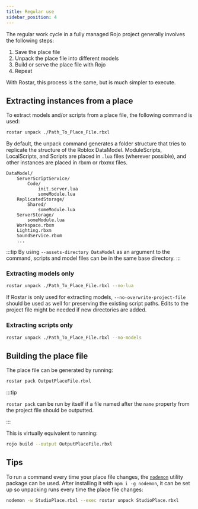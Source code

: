 ```yaml
---
title: Regular use
sidebar_position: 4
---
```


The regular work cycle in a fully managed Rojo project generally involves the following steps:

1. Save the place file
2. Unpack the place file into different models
3. Build or serve the place file with Rojo
4. Repeat

With Rostar, this process is the same, but is much simpler to execute.

## Extracting instances from a place

To extract models and/or scripts from a place file, the following command is used:

```bash
rostar unpack ./Path_To_Place_File.rbxl
```

By default, the unpack command generates a folder structure that tries to replicate the structure of the Roblox DataModel. ModuleScripts, LocalScripts, and Scripts are placed in `.lua` files (wherever possible), and other instances are placed in rbxm or rbxmx files.

```
DataModel/
	ServerScriptService/
		Code/
			init.server.lua
			someModule.lua
	ReplicatedStorage/
		Shared/
			someModule.lua
	ServerStorage/
		someModule.lua
	Workspace.rbxm
	Lighting.rbxm
	SoundService.rbxm
	...
```

:::tip
By using `--assets-directory DataModel` as an argument to the command, scripts and model files can be in the same base directory.
:::

### Extracting models only

```bash
rostar unpack ./Path_To_Place_File.rbxl --no-lua
```

If Rostar is only used for extracting models, `--no-overwrite-project-file` should be used as well for preserving the existing script paths. Edits to the project file might be needed if new directories are added.

### Extracting scripts only

```bash
rostar unpack ./Path_To_Place_File.rbxl --no-models
```

## Building the place file

The place file can be generated by running:

```bash
rostar pack OutputPlaceFile.rbxl
```

:::tip

`rostar pack` can be run by itself if a file named after the `name` property from the project file should be outputted.

:::

This is virtually equivalent to running:

```bash
rojo build --output OutputPlaceFile.rbxl
```

## Tips

To run a command every time your place file changes, the [`nodemon`](https://www.npmjs.com/package/nodemon) utility package can be used. After installing it with `npm i -g nodemon`, it can be set up so unpacking runs every time the place file changes:

```sh
nodemon -w StudioPlace.rbxl --exec rostar unpack StudioPlace.rbxl
```
